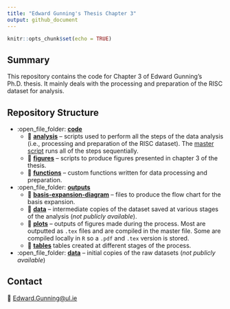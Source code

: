 ```yaml
---
title: "Edward Gunning's Thesis Chapter 3"
output: github_document
---
```


```r
knitr::opts_chunk$set(echo = TRUE)
```

## Summary

This repository contains the code for Chapter 3 of Edward Gunning's Ph.D. thesis. It mainly deals with the processing and preparation of the RISC dataset for analysis. 

## Repository Structure

* :open_file_folder: <b>[code](code/)</b>
   * 📁 <b>[analysis](code/analysis/)</b> -- scripts used to perform all the steps of the data analysis (i.e., processing and preparation of the RISC dataset). The [master script](code/analysis/00-data-preparation-master-script.R) runs all of the steps sequentially. 
   * 📁 <b>[figures](code/figures/)</b> -- scripts to produce figures presented in chapter 3 of the thesis.
   * 📁 <b>[functions](code/functions/)</b> -- custom functions written for data processing and preparation.
* :open_file_folder: <b>[outputs](outputs/)</b>
   * 📁 <b>[basis-expansion-diagram](outputs/basis-expansion-diagram/)</b> -- files to produce the flow chart for the basis expansion.
   * 📁 <b>[data](outputs/data/)</b> -- intermediate copies of the dataset saved at various stages of the analysis (<i>not publicly available</i>).
   * 📁 <b>[plots](outputs/plots/)</b> -- outputs of figures made during the process. Most are outputted as `.tex` files and are compiled in the [](outputs/plots/figures.tex) master file. Some are compiled locally in `R` so a `.pdf` and `.tex` version is stored.
  * 📁 <b>[tables](outputs/tables/)</b> tables created at different stages of the process.
* :open_file_folder: <b>[data](data/)</b> -- initial copies of the raw datasets (<i>not publicly available</i>)

## Contact

📧 [Edward.Gunning@ul.ie](mailto:Edward.Gunning@ul.ie)

